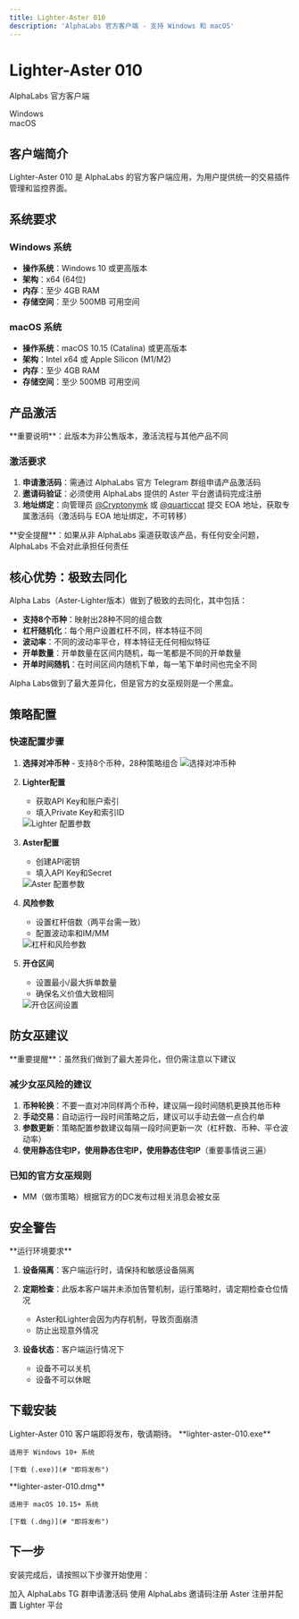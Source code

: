 ```yaml
---
title: Lighter-Aster 010
description: 'AlphaLabs 官方客户端 - 支持 Windows 和 macOS'
---
```


<div className="client-hero">
  <h1 className="client-title">Lighter-Aster 010</h1>
  <p className="client-subtitle">AlphaLabs 官方客户端</p>
  <div className="client-platforms">
    <div className="platform-badge">Windows</div>
    <div className="platform-badge">macOS</div>
  </div>
</div>

## 客户端简介

Lighter-Aster 010 是 AlphaLabs 的官方客户端应用，为用户提供统一的交易插件管理和监控界面。

## 系统要求

### Windows 系统
- **操作系统**：Windows 10 或更高版本
- **架构**：x64 (64位)
- **内存**：至少 4GB RAM
- **存储空间**：至少 500MB 可用空间

### macOS 系统
- **操作系统**：macOS 10.15 (Catalina) 或更高版本
- **架构**：Intel x64 或 Apple Silicon (M1/M2)
- **内存**：至少 4GB RAM
- **存储空间**：至少 500MB 可用空间

## 产品激活

<Warning>
**重要说明**：此版本为非公售版本，激活流程与其他产品不同
</Warning>

### 激活要求

1. **申请激活码**：需通过 AlphaLabs 官方 Telegram 群组申请产品激活码
2. **邀请码验证**：必须使用 AlphaLabs 提供的 Aster 平台邀请码完成注册
3. **地址绑定**：向管理员 [@Cryptonymk](https://t.me/Cryptonymk) 或 [@quarticcat](https://t.me/quarticcat3) 提交 EOA 地址，获取专属激活码（激活码与 EOA 地址绑定，不可转移）

<Note>
**安全提醒**：如果从非 AlphaLabs 渠道获取该产品，有任何安全问题，AlphaLabs 不会对此承担任何责任
</Note>

## 核心优势：极致去同化

Alpha Labs（Aster-Lighter版本）做到了极致的去同化，其中包括：

- **支持8个币种**：映射出28种不同的组合数
- **杠杆随机化**：每个用户设置杠杆不同，样本特征不同
- **波动率**：不同的波动率平仓，样本特征无任何相似特征
- **开单数量**：开单数量在区间内随机，每一笔都是不同的开单数量
- **开单时间随机**：在时间区间内随机下单，每一笔下单时间也完全不同

Alpha Labs做到了最大差异化，但是官方的女巫规则是一个黑盒。

## 策略配置

### 快速配置步骤

1. **选择对冲币种** - 支持8个币种，28种策略组合
   <img src="/images/s_010/001.png" alt="选择对冲币种" />

2. **Lighter配置**
   - 获取API Key和账户索引
   - 填入Private Key和索引ID
   <img src="/images/s_010/002.png" alt="Lighter 配置参数" />

3. **Aster配置**
   - 创建API密钥
   - 填入API Key和Secret
   <img src="/images/s_010/003.png" alt="Aster 配置参数" />

4. **风险参数**
   - 设置杠杆倍数（两平台需一致）
   - 配置波动率和IM/MM
   <img src="/images/s_010/004.png" alt="杠杆和风险参数" />

5. **开仓区间**
   - 设置最小/最大拆单数量
   - 确保名义价值大致相同
   <img src="/images/s_010/005.png" alt="开仓区间设置" />

## 防女巫建议

<Warning>
**重要提醒**：虽然我们做到了最大差异化，但仍需注意以下建议
</Warning>

### 减少女巫风险的建议

1. **币种轮换**：不要一直对冲同样两个币种，建议隔一段时间随机更换其他币种
2. **手动交易**：自动运行一段时间策略之后，建议可以手动去做一点合约单
3. **参数更新**：策略配置参数建议每隔一段时间更新一次（杠杆数、币种、平仓波动率）
4. **使用静态住宅IP，使用静态住宅IP，使用静态住宅IP**（重要事情说三遍）

### 已知的官方女巫规则

- MM（做市策略）根据官方的DC发布过相关消息会被女巫

## 安全警告

<Warning>
**运行环境要求**
</Warning>

1. **设备隔离**：客户端运行时，请保持和敏感设备隔离

2. **定期检查**：此版本客户端并未添加告警机制，运行策略时，请定期检查仓位情况
   - Aster和Lighter会因为内存机制，导致页面崩溃
   - 防止出现意外情况

3. **设备状态**：客户端运行情况下
   - 设备不可以关机
   - 设备不可以休眠

## 下载安装

<Note>
  Lighter-Aster 010 客户端即将发布，敬请期待。
</Note>

<CardGroup cols={2}>
  <Card title="Windows 版本" icon="windows">
    **lighter-aster-010.exe**

    适用于 Windows 10+ 系统

    [下载 (.exe)](# "即将发布")
  </Card>
  <Card title="macOS 版本" icon="apple">
    **lighter-aster-010.dmg**

    适用于 macOS 10.15+ 系统

    [下载 (.dmg)](# "即将发布")
  </Card>
</CardGroup>

## 下一步

安装完成后，请按照以下步骤开始使用：

<CardGroup cols={3}>
  <Card title="加入社群" icon="telegram" href="https://t.co/ZNnay6dnxz">
    加入 AlphaLabs TG 群申请激活码
  </Card>
  <Card title="平台注册" icon="user-plus" href="/platforms/aster-setup">
    使用 AlphaLabs 邀请码注册 Aster
  </Card>
  <Card title="配置Lighter" icon="bolt" href="/platforms/lighter-setup">
    注册并配置 Lighter 平台
  </Card>
</CardGroup>